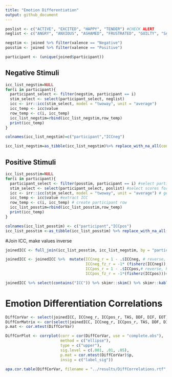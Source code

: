```yaml
---
title: "Emotion Differentiation"
output: github_document
---
```


```r
poslist <- c("ACTIVE", "EXCITED", "HAPPY", "TENDER") #CHECK ALERT
neglist <- c("ANGRY", "ANXIOUS", "ASHAMED", "FRUSTRATED", "GUILTY", "SAD", "SCARED")
```

```r
negstim <- joined %>% filter(valence == "Negative")
posstim <- joined %>% filter(valence == "Positive")

participant <- (unique(joined$participant)) 
```

## Negative Stimuli
```r
icc_list_negstim=NULL
for(i in participant){
  participant_select <- filter(negstim, participant == i)
  stim_select <- select(participant_select, neglist)
  icc <- irr::icc(stim_select, model = "twoway", unit = "average")
  icc_temp <- icc$value
  row_temp <- c(i, icc_temp)
  icc_list_negstim=rbind(icc_list_negstim,row_temp)
  print(icc_temp)
} 

colnames(icc_list_negstim)=c("participant","ICCneg")

icc_list_negstim=as_tibble(icc_list_negstim)%>% replace_with_na_all(condition = ~.x < 0) #make data frame and remove below 0, neg numbers cannot be interpreted 

```

## Positive Stimuli
```r
icc_list_posstim=NULL
for(i in participant){
  participant_select <- filter(posstim, participant == i) #select participant for loop
  stim_select <- select(participant_select, poslist) #select scores for positive words
  icc <- irr::icc(stim_select, model = "twoway", unit = "average") # get ICC for words for participant
  icc_temp <- icc$value #extract ICC
  row_temp <- c(i, icc_temp) # create participant row
  icc_list_posstim=rbind(icc_list_posstim,row_temp) 
  print(icc_temp)
} 

colnames(icc_list_posstim) <- c("participant","ICCpos")
icc_list_posstim <-as_tibble(icc_list_posstim) %>% replace_with_na_all(condition = ~.x < 0) #make data frame and remove below 0, neg numbers cannot be interpreted 

```

#Join ICC, make values inverse 
```r
joinedICC <- full_join(icc_list_posstim, icc_list_negstim, by = "participant")  %>% full_join(scores, by = "participant")

joinedICC <- joinedICC %>%  mutate(ICCneg_r = 1 - .$ICCneg, # reverse, higher scores = higher differentiation
                                   ICCneg_fz_r = -1* (fisherz(ICCneg)), #fisher z tranformation and reverse so that higher score = higher differentiation
                                   ICCpos_r = 1 - .$ICCpos,# reverse, higher scores = higher differentiation
                                   ICCpos_fz_r = -1*(fisherz(ICCpos)))#fisher z tranformation and reverse so that higher score = higher differentiation

joinedICC %>% select(contains("ICC")) %>% skimr::skim() %>% skimr::kable()

```

# Emotion Differentiation Correlations
```r

DiffCorVar <- select(joinedICC, ICCneg_r, ICCpos_r, TAS, DDF, DIF, EOT)
DiffCorMatrix <- cor(select(joinedICC, ICCneg_r, ICCpos_r, TAS, DDF, DIF, EOT)) #variables for correlation
p.mat <- cor.mtest(DiffCorVar)

DiffCorPlot <- corrplot(corr = cor(DiffCorVar, use = "complete.obs"),
                        method = c("ellipse"),
                        type = c("upper"),
                        sig.level = c(.001, .01, .05),
                        p.mat = cor.mtest(DiffCorVar)$p,
                        insig = c("label_sig"))

apa.cor.table(DiffCorVar, filename = "../results/DiffCorrelations.rtf", show.conf.interval = FALSE)

```
